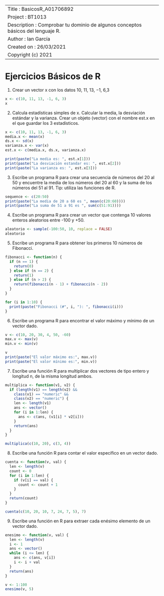 --------------------
Title         : BasicosR_A01706892
Project       : BT1013
Description   : Comprobar tu dominio de algunos conceptos básicos del lenguaje R.
Author        : Ian García
Created on    : 26/03/2021
Copyright (c) 2021
--------------------

# Ejercicios Básicos de R

1. Crear un vector x con los datos 10, 11, 13, −1, 6,3
```r
x <- c(10, 11, 13, -1, 6, 3)
x
```
2. Calcula estadísticas simples de x. Calcular la media, la desviación estándar y la varianza. Crear un objeto (vector) con el nombre est.x en el que guardar los 3 estadísticos.
```r
x <- c(10, 11, 13, -1, 6, 3)
media.x <- mean(x)
ds.x <- sd(x)
varianza.x <- var(x)
est.x <- c(media.x, ds.x, varianza.x)

print(paste("La media es: ", est.x[1]))
print(paste("La desviación estandar es: ", est.x[2]))
print(paste("La varianza es: ", est.x[3]))
```
3. Escribe un programa R para crear una secuencia de números del 20 al 50 y encuentre la media de los números del 20 al 60 y la suma de los números del 51 al 91. Tip: utiliza las funciones de R.
```r
sequence <- c(20:50)
print(paste("La media de 20 a 60 es ", mean(c(20:60))))
print(paste("La suma de 51 a 91 es ", sum(c(51:91))))
```
4. Escribe un programa R para crear un vector que contenga 10 valores enteros aleatorios entre -100 y +50.
```r
aleatorio <- sample(-100:50, 10, replace = FALSE)
aleatorio
```
5. Escribe un programa R para obtener los primeros 10 números de Fibonacci.
```r
fibonacci <- function(n) {
  if (n == 1) {
    return(0)
  } else if (n == 2) {
    return(1)
  } else if (n > 2) {
    return(fibonacci(n - 1) + fibonacci(n - 2))
  }
}

for (i in 1:10) {
  print(paste("Fibonacci (#", i, "): ", fibonacci(i)))
}
```
6. Escribe un programa R para encontrar el valor máximo y mínimo de un vector dado.
```r
v <- c(10, 20, 30, 4, 50, -60)
max.v <- max(v)
min.v <- min(v)

v
print(paste("El valor máximo es:", max.v))
print(paste("El valor mínimo es:", min.v))
```
7. Escribe una función R para multiplicar dos vectores de tipo entero y longitud n, de la misma longitud ambos.
```r
multiplica <- function(v1, v2) {
  if (length(v1) == length(v2) &&
    class(v1) == "numeric" &&
    class(v2) == "numeric") {
    len <- length(v1)
    ans <- vector()
    for (i in 1:len) {
      ans <- c(ans, (v1[i] * v2[i]))
    }
    return(ans)
  }
}

multiplica(c(10, 20), c(3, 4))
```
8. Escribe una función R para contar el valor específico en un vector dado.
```r
cuenta <- function(v, val) {
  len <- length(v)
  count <- 0
  for (i in 1:len) {
    if (v[i] == val) {
      count <- count + 1
    }
  }
  return(count)
}

cuenta(c(10, 20, 10, 7, 24, 7, 5), 7)
```
9. Escribe una función en R para extraer cada enésimo elemento de un vector dado.
```r
enesimo <- function(v, val) {
  len <- length(v)
  i <- 1
  ans <- vector()
  while (i <= len) {
    ans <- c(ans, v[i])
    i <- i + val
  }
  return(ans)
}

v <- 1:100
enesimo(v, 5)
```